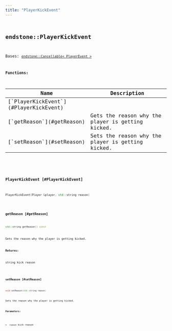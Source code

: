 ```yaml
---
title: "PlayerKickEvent"
---
```


## <code className="doc-symbol doc-symbol-class"/> endstone::PlayerKickEvent

Bases: [`endstone::Cancellable< PlayerEvent >`](cancellable)
















**Functions:**

<table>
<thead>
   <tr>
      <th>Name</th>
      <th>Description</th>
   </tr>
</thead>
<tbody>
<tr key="classendstone_1_1_player_kick_event_1a26c23c662f6234317eda7faf454c8ff5">
    <td>[`PlayerKickEvent`](#PlayerKickEvent)</td>
    <td></td>
</tr>
<tr key="classendstone_1_1_player_kick_event_1a8421ba745037cb00ef5fc333d43a790b">
    <td>[`getReason`](#getReason)</td>
    <td>Gets the reason why the player is getting kicked.</td>
</tr>
<tr key="classendstone_1_1_player_kick_event_1a43bcc4f3ba93c059fc4e7f524c7d4888">
    <td>[`setReason`](#setReason)</td>
    <td>Sets the reason why the player is getting kicked.</td>
</tr>
</tbody>
</table>

### <code className="doc-symbol doc-symbol-function"/> PlayerKickEvent [#PlayerKickEvent]

```cpp
PlayerKickEvent(Player &player, std::string reason)
```
### <code className="doc-symbol doc-symbol-function"/> getReason [#getReason]

```cpp
std::string getReason() const
```

Gets the reason why the player is getting kicked.





**Returns:**

string kick reason 





        
### <code className="doc-symbol doc-symbol-function"/> setReason [#setReason]

```cpp
void setReason(std::string reason)
```

Sets the reason why the player is getting kicked.





**Parameters:**


* `reason` kick reason 




        